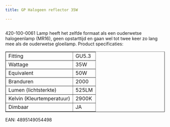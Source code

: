 ```yaml
---
title: GP Halogeen reflector 35W

---
```



<Image src={imageProduct} width={imageProduct.width} alt="" />


420-100-0061
Lamp heeft het zelfde formaat als een ouderwetse halogeenlamp (MR16),
geen opstarttijd en gaan wel tot twee keer zo lang mee als de ouderwetse gloeilamp.
Product specificaties:
<table class="tabelproduct" border="1">
<tbody>
<tr>
<td>Fitting</td>
<td>GU5.3</td>
</tr>
<tr>
<td>Wattage</td>
<td>35W</td>
</tr>
<tr>
<td>Equivalent</td>
<td>50W</td>
</tr>
<tr>
<td>Branduren</td>
<td>2000</td>
</tr>
<tr>
<td>Lumen (lichtsterkte)</td>
<td>525LM</td>
</tr>
<tr>
<td>Kelvin (Kleurtemperatuur)</td>
<td>2900K</td>
</tr>
<tr>
<td>Dimbaar</td>
<td>JA</td>
</tr>
</tbody>
</table>
EAN: 4895149054498
